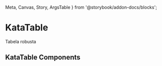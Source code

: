   Meta,
  Canvas,
  Story,
  ArgsTable
} from '@storybook/addon-docs/blocks';


<Meta title='Components/KataTable' component={KataTable} />

# KataTable

Tabela robusta

## KataTable Components

<Canvas>
    <Story name='KataTable Component'>
        <KataTable/>
    </Story>
</Canvas>
